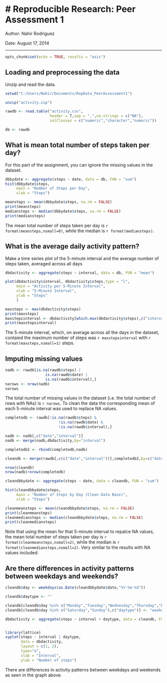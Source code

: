 # Reproducible Research: Peer Assessment 1
==========================================
Author: Nahir Rodriguez 

Date: August 17, 2014

---
```r
opts_chunk$set(echo = TRUE, results = "asis")
```

## Loading and preprocessing the data
Unzip and read the data.

```r
setwd("C:/Users/Nahir/Documents/RepData_PeerAssessment1")

unzip("activity.zip")

rawdb <- read.table("activity.csv",
                    header = T,sep = ",",na.strings = c("NA"),
                    colClasses = c("numeric","character","numeric"))

db <- rawdb

```

## What is mean total number of steps taken per day?
For this part of the assignment, you can ignore the missing values in the dataset.

```r
dbbydate <- aggregate(steps ~ date, data = db, FUN = "sum")
hist(dbbydate$steps,
     main = "Number of Steps per Day",
     xlab = "Steps")

meansteps <- mean(dbbydate$steps, na.rm = FALSE)
print(meansteps)
mediansteps <- median(dbbydate$steps, na.rm = FALSE)
print(mediansteps)
```

The mean total number of steps taken per day is `r format(meansteps,nsmall=0)`, while the median is `r format(mediansteps)`.


## What is the average daily activity pattern?
Make a time series plot  of the 5-minute interval and the average number of steps taken, averaged across all days

```r
dbdactivity <- aggregate(steps ~ interval, data = db, FUN = "mean")

plot(dbdactivity$interval, dbdactivity$steps,type = "l",
     main = "Activity per 5-Minute Interval",
     xlab = "5-Minute Interval",
     ylab = "Steps"
     )

maxsteps <- max(dbdactivity$steps)
print(maxsteps)
maxstepsinterval <- dbdactivity[which.max(dbdactivity$steps),c("interval")]
print(maxstepsinterval)
```

The 5-minute interval, which, on average across all the days in the dataset, contaied the maximum number of steps was `r maxstepsinterval` with `r format(maxsteps,nsmall=1)` steps.

## Imputing missing values


```r
nadb <- rawdb[is.na(rawdb$steps) | 
                  is.na(rawdb$date) | 
                  is.na(rawdb$interval),]
narows <- nrow(nadb)
narows
```

The total number of missing values in the dataset (i.e. the total number of rows with NAs) is `r narows`. To clean the data the corresponding mean of each 5-minute interval was used to replace NA values.


```r
completedb <- rawdb[!is.na(rawdb$steps) & 
                        !is.na(rawdb$date) & 
                        !is.na(rawdb$interval),]

nadb <- nadb[,c("date","interval")]
nadb <- merge(nadb,dbdactivity,by="interval")

completedb2 <- rbind(completedb,nadb)

cleandb <- merge(rawdb[,c(c("date","interval"))],completedb2,by=c("date","interval"),sort = FALSE)

nrow(cleandb)
nrow(nadb)+nrow(completedb)

cleandbbydate <- aggregate(steps ~ date, data = cleandb, FUN = "sum")

hist(cleandbbydate$steps,
     main = "Number of Steps by Day (Clean Data Base)",
     xlab = "Steps")

cleanmeansteps <- mean(cleandbbydate$steps, na.rm = FALSE)
print(cleanmeansteps)
cleanmediansteps <- median(cleandbbydate$steps, na.rm = FALSE)
print(cleanmediansteps)

```

Note that using the mean for that 5-minute interval to repalce NA values, the mean total number of steps taken per day is `r format(cleanmeansteps,nsmall=2)`, while the median is `r format(cleanmediansteps,nsmall=2)`. Very similar to the results with NA values included.



## Are there differences in activity patterns between weekdays and weekends?

```r
cleandb$day <- weekdays(as.Date(cleandbbydate$date,"%Y-%m-%d"))

cleandb$daytype <- ""

cleandb[cleandb$day %in% c("Monday","Tuesday","Wednesday","Thursday","Friday"),c("daytype")] <- "weekday"
cleandb[cleandb$day %in% c("Saturday","Sunday"),c("daytype")] <- "weekend"

dbdactivity <- aggregate(steps ~ interval + daytype, data = cleandb, FUN = "mean")


library(lattice)
xyplot(steps ~ interval | daytype, 
       data = dbdactivity, 
       layout = c(1, 2),
       type="a",
       xlab = "Interval",
       ylab = "Number of steps")

```

There are differences in activity patterns between weekdays and weekends as seen in the graph above.
